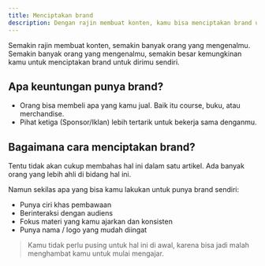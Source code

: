 ```yaml
---
title: Menciptakan brand
description: Dengan rajin membuat konten, kamu bisa menciptakan brand untuk dirimu sendiri.
---
```


Semakin rajin membuat konten, semakin banyak orang yang mengenalmu.  
Semakin banyak orang yang mengenalmu, semakin besar kemungkinan kamu untuk menciptakan brand untuk dirimu sendiri.

## Apa keuntungan punya brand?
- Orang bisa membeli apa yang kamu jual. Baik itu course, buku, atau merchandise.
- Pihat ketiga (Sponsor/Iklan) lebih tertarik untuk bekerja sama denganmu.

## Bagaimana cara menciptakan brand?
Tentu tidak akan cukup membahas hal ini dalam satu artikel. Ada banyak orang yang lebih ahli di bidang hal ini.  

Namun sekilas apa yang bisa kamu lakukan untuk punya brand sendiri: 
- Punya ciri khas pembawaan
- Berinteraksi dengan audiens
- Fokus materi yang kamu ajarkan dan konsisten
- Punya nama / logo yang mudah diingat

> Kamu tidak perlu pusing untuk hal ini di awal, karena bisa jadi malah menghambat kamu untuk mulai mengajar.